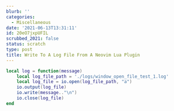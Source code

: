 ```yaml
---
blurb: ''
categories:
  - Miscellaneous
date: '2021-06-13T13:31:11'
id: 20eO7jxpUFIL
scrubbed_2021: false
status: scratch
type: post
title: Write To A Log File From A Neovim Lua Plugin
---
```


```lua
local log = function(message)
    local log_file_path = './logs/window_open_file_test_1.log'
    local log_file = io.open(log_file_path, "a")
    io.output(log_file)
    io.write(message.."\n")
    io.close(log_file)
end
```
